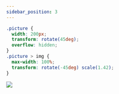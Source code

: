 ```yaml
---
sidebar_position: 3
---
```


```css
.picture {
  width: 200px;
  transform: rotate(45deg);
  overflow: hidden;
}
.picture > img {
  max-width: 100%;
  transform: rotate(-45deg) scale(1.42);
}
```


<div
  style={{
    fontSize: 0,
    margin: 50,
    width: 200,
    transform: "rotate(45deg)",
    overflow: "hidden",
  }}
>
  <img
    style={{
      maxWidth: "100%",
      transform: "rotate(-45deg) scale(1.42)",
    }}
    src={pic}
  />
</div>
